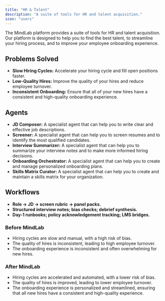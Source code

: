 ```yaml
---
title: "HR & Talent"
description: "A suite of tools for HR and talent acquisition."
icon: "users"
---
```


The MindLab platform provides a suite of tools for HR and talent acquisition. Our platform is designed to help you to find the best talent, to streamline your hiring process, and to improve your employee onboarding experience.

## Problems Solved

-   **Slow Hiring Cycles:** Accelerate your hiring cycle and fill open positions faster.
-   **Low-Quality Hires:** Improve the quality of your hires and reduce employee turnover.
-   **Inconsistent Onboarding:** Ensure that all of your new hires have a consistent and high-quality onboarding experience.

## Agents

-   **JD Composer:** A specialist agent that can help you to write clear and effective job descriptions.
-   **Screener:** A specialist agent that can help you to screen resumes and to identify the most qualified candidates.
-   **Interview Summarizer:** A specialist agent that can help you to summarize your interview notes and to make more informed hiring decisions.
-   **Onboarding Orchestrator:** A specialist agent that can help you to create and manage personalized onboarding plans.
-   **Skills Matrix Curator:** A specialist agent that can help you to create and maintain a skills matrix for your organization.

## Workflows

-   **Role → JD → screen rubric → panel packs.**
-   **Structured interview notes; bias checks; debrief synthesis.**
-   **Day-1 runbooks; policy acknowledgement tracking; LMS bridges.**
### Before MindLab

-   Hiring cycles are slow and manual, with a high risk of bias.
-   The quality of hires is inconsistent, leading to high employee turnover.
-   The onboarding experience is inconsistent and often overwhelming for new hires.

### After MindLab

-   Hiring cycles are accelerated and automated, with a lower risk of bias.
-   The quality of hires is improved, leading to lower employee turnover.
-   The onboarding experience is personalized and streamlined, ensuring that all new hires have a consistent and high-quality experience.